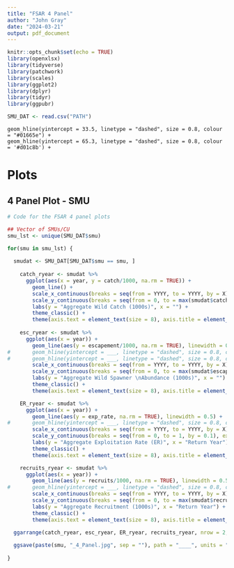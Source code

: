 ```yaml
---
title: "FSAR 4 Panel"
author: "John Gray"
date: "2024-03-21"
output: pdf_document
---
```


```r
knitr::opts_chunk$set(echo = TRUE)
library(openxlsx)
library(tidyverse)
library(patchwork)
library(scales)
library(ggplot2)
library(dplyr)
library(tidyr)
library(ggpubr)
```


```r
SMU_DAT <- read.csv("PATH")
```

    geom_hline(yintercept = 33.5, linetype = "dashed", size = 0.8, colour = "#01665e") + 
    geom_hline(yintercept = 65.3, linetype = "dashed", size = 0.8, colour = '#d01c8b') +
    
# Plots
## 4 Panel Plot - SMU
```r
# Code for the FSAR 4 panel plots

## Vector of SMUs/CU 
smu_lst <- unique(SMU_DAT$smu)

for(smu in smu_lst) {
  
  smudat <- SMU_DAT[SMU_DAT$smu == smu, ]
  
    catch_ryear <- smudat %>%
      ggplot(aes(x = year, y = catch/1000, na.rm = TRUE)) +
        geom_line() +
        scale_x_continuous(breaks = seq(from = YYYY, to = YYYY, by = X)) +
        scale_y_continuous(breaks = seq(from = 0, to = max(smudat$catch, na.rm = TRUE)/1000, by = 50), expand = c(0, 0), limits = c(0,NA)) +
        labs(y = "Aggregate Wild Catch (1000s)", x = "") +
        theme_classic() +
        theme(axis.text = element_text(size = 8), axis.title = element_text(size = 9))
  
    esc_ryear <- smudat %>%
      ggplot(aes(x = year)) +
        geom_line(aes(y = escapement/1000, na.rm = TRUE), linewidth = 0.5) +
#       geom_hline(yintercept = ___, linetype = "dashed", size = 0.8, colour = "#01665e") + # A marker for upper reference points - colour scheme matching ice cream plots
#       geom_hline(yintercept = ___, linetype = "dashed", size = 0.8, colour = "#d01c8b") + # A marker for lower reference points - colour scheme matching ice cream plots
        scale_x_continuous(breaks = seq(from = YYYY, to = YYYY, by = X)) +
        scale_y_continuous(breaks = seq(from = 0, to = max(smudat$escapement, na.rm = TRUE)/1000, by = 5), expand = c(0, 0), limits = c(0,NA)) +
        labs(y = "Aggregate Wild Spawner \nAbundance (1000s)", x = "") +
        theme_classic() +
        theme(axis.text = element_text(size = 8), axis.title = element_text(size = 9))

    ER_ryear <- smudat %>%
      ggplot(aes(x = year)) +
        geom_line(aes(y = exp_rate, na.rm = TRUE), linewidth = 0.5) +
#       geom_hline(yintercept = ___, linetype = "dashed", size = 0.8, colour = "#01665e") + # A marker for ER cap that may/may not exist for the SMU
        scale_x_continuous(breaks = seq(from = YYYY, to = YYYY, by = X)) +
        scale_y_continuous(breaks = seq(from = 0, to = 1, by = 0.1), expand = c(0, 0), limits = c(0, NA)) +
        labs(y = "Aggregate Exploitation Rate (ER)", x = "Return Year") +
        theme_classic() +
        theme(axis.text = element_text(size = 8), axis.title = element_text(size = 9))

    recruits_ryear <- smudat %>%
      ggplot(aes(x = year)) +
        geom_line(aes(y = recruits/1000, na.rm = TRUE), linewidth = 0.5) +
#       geom_hline(yintercept = ___, linetype = "dashed", size = 0.8, colour = "#01665e") + # A marker for ER cap that may exist for the SMU
        scale_x_continuous(breaks = seq(from = YYYY, to = YYYY, by = X)) +
        scale_y_continuous(breaks = seq(from = 0, to = max(smudat$recruits, na.rm = TRUE)/1000, by = 5), expand = c(0, 0), limits = c(0, NA)) +
        labs(y = "Aggregate Recruitment (1000s)", x = "Return Year") +
        theme_classic() +
        theme(axis.text = element_text(size = 8), axis.title = element_text(size = 9))

  ggarrange(catch_ryear, esc_ryear, ER_ryear, recruits_ryear, nrow = 2, ncol = 2, align = "hv", common.legend = TRUE)
  
  ggsave(paste(smu, "_4_Panel.jpg", sep = ""), path = "____", units = "in", height = 5, width = 7.5, dpi = 500)
  
}


```

